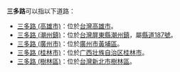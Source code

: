 '''三多路'''可以指以下道路：
* [[三多路_(高雄市)|三多路 (高雄市)]]：位於[[台灣|台灣]][[高雄市|高雄市]]。
* [[三多路_(潮州鎮)|三多路 (潮州鎮)]]：位於[[台灣|台灣]][[屏東縣|屏東縣]][[潮州鎮|潮州鎮]]，屬[[縣道187號|縣道187號]]。
* [[三多路_(廣州市)|三多路 (廣州市)]]：位於[[廣州市|廣州市]][[黃埔區|黃埔區]]。
* [[三多路_(桂林市)|三多路 (桂林市)]]：位於[[广西壮族自治区|广西壮族自治区]][[桂林市|桂林市]]。
* [[三多路_(樹林區)|三多路 (樹林區)]]：位於[[台灣|台灣]][[新北市|新北市]][[樹林區|樹林區]]。
{{disambig|Cat=三字路名消歧义}}